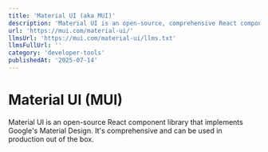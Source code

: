 ```yaml
---
title: 'Material UI (aka MUI)'
description: 'Material UI is an open-source, comprehensive React component library that can be used in production out of the box.'
url: 'https://mui.com/material-ui/'
llmsUrl: 'https://mui.com/material-ui/llms.txt'
llmsFullUrl: ''
category: 'developer-tools'
publishedAt: '2025-07-14'
---
```


# Material UI (MUI)

Material UI is an open-source React component library that implements Google's Material Design. It's comprehensive and can be used in production out of the box.
